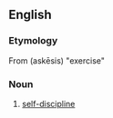 ==English==

===Etymology===
From {{AGr.}} {{term|sc=polytonic|ἄσκησις}} (askēsis) "exercise"

===Noun===
{{en-noun|-}}

# [[self-discipline]]